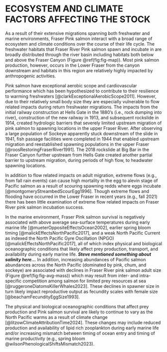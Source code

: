 # ECOSYSTEM AND CLIMATE FACTORS AFFECTING THE STOCK  

As a result of their extensive migrations spanning both freshwater and marine environments, Fraser Pink salmon interact with a broad range of ecosystem and climate conditions over the course of their life cycle. 
The freshwater habitats that Fraser River Pink salmon spawn and incubate in are broadly distributed through the river basin including habitats both below and above the Fraser Canyon (Figure \@ref(fig:fig-map)). 
Most pink salmon production, however, occurs in the Lower Fraser from the canyon downstream and habitats in this region are relatively highly impacted by anthropogenic activities.  

Pink salmon have exceptional aerobic scope and cardiovascular performance which has been hypothesized to contribute to their resilience to warming freshwaters [@clarkExceptionalAerobicScope2011]. 
However, due to their relatively small body size they are especially vulnerable to flow related impacts during return freshwater migrations. 
The impacts from the initial railway construction at Hells Gate in the 1880's (i.e., rock dumping into river), construction of the new railway in 1913, and subsequent rockslide in 1914, created hydrologic barriers that severely limited upstream migration of pink salmon to spawning locations in the upper Fraser River. 
After observing a large population of Sockeye apparently stuck downstream of the slide in 1941, fish passage facilities were completed in 1944 that enabled upstream migration and reestablished spawning populations in the upper Fraser [@roosRestoringFraserRiver1991]. 
The 2018 rockslide at Big Bar in the Fraser Canyon further upstream from Hells Gate created another partial barrier to upstream migration, during periods of high flow, to headwater spawning locations.  

In addition to flow related impacts on adult migration, extreme flows (e.g., from fall rain events) can cause high mortality in the egg to alevin stage of Pacific salmon as a result of scouring spawning redds where eggs incubate [@montgomeryStreambedScourEgg1996]. 
Though extreme flows and flooding have occurred in the Lower Fraser in recent years (e.g., fall 2021) there has been little examination of extreme flow related impacts on Fraser River pink salmon incubation success.  

In the marine environment, Fraser Pink salmon survival is negatively associated with above average sea-surface temperatures during early marine life [@mueterOppositeEffectsOcean2002], earlier spring bloom timing [@malickEffectsNorthPacific2017], and a weak North Pacific Current as indexed the North Pacific Gyre Oscillation (NPGO) [@malickEffectsNorthPacific2017], all of which index physical and biological oceanographic conditions that likely affect prey production, transport, and availability during early marine life. 
***Steve mentioned something about salinity here...***
In addition, increasing abundances of Pacific salmon abundances across the North Pacific (dominated by pink, chum, and sockeye) are associated with declines in Fraser River pink salmon adult size (Figure \@ref(fig:fig-avg-mass)) which may result from inter- and intra-specific competition among salmon for limited prey resources at sea [@ruggeroneDiatomsKillerWhales2023]. 
These declines in spawner size in turn likely impact reproductive output as fecundity scales with female size [@beachamFecundityEggSize1993].  

The physical and biological oceanographic conditions that affect prey production and Pink salmon survival are likely to continue to vary as the North Pacific warms as a result of climate change [@litzowClimateAttributionTime2024]. 
These changes may include reduced production and availability of lipid rich zooplankton during early marine life and/or increasing mismatch between timing of ocean entry and timing of marine productivity (e.g., spring bloom @wilsonPhenologicalShiftsMismatch2023).   
